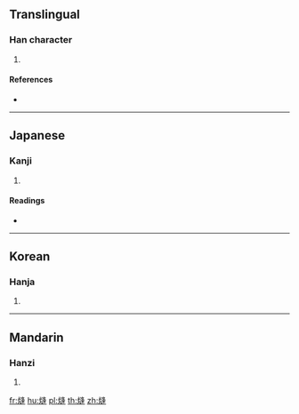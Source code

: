 ==Translingual==

===Han character===
{{Han char|rn=86|rad=火|as=11|sn=15|four=|canj=FYHJ}}

# {{defn|Han|sort=火11}}

====References====
* {{Han ref|kx=0680.260|dkj=19337|dj=1092.050|hdz=32229.090|uh=71A2|ud=29090}}

----

==Japanese==

===Kanji===
{{ja-kanji|grade=|rs=火11}}

# {{defn|lang=ja|sort=火11}}

====Readings====
* {{ja-readings|on=[[ほう]] (hō)|kun=[[のろし]] (noroshi), [[とぶひ]] (tobuhi)}}

----

==Korean==

===Hanja===
{{ko-hanja|hangeul=봉|eumhun=|rv=bong|mr=pong|y=pong}}

# {{defn|lang=ko|sort=火11}}

----

==Mandarin==

===Hanzi===
{{cmn-hanzi|pin=[[fēng]] ([[feng1]])|wg=feng<sup>1</sup>}}

# {{defn|lang=cmn|sort=火11}}

[[fr:熢]]
[[hu:熢]]
[[pl:熢]]
[[th:熢]]
[[zh:熢]]